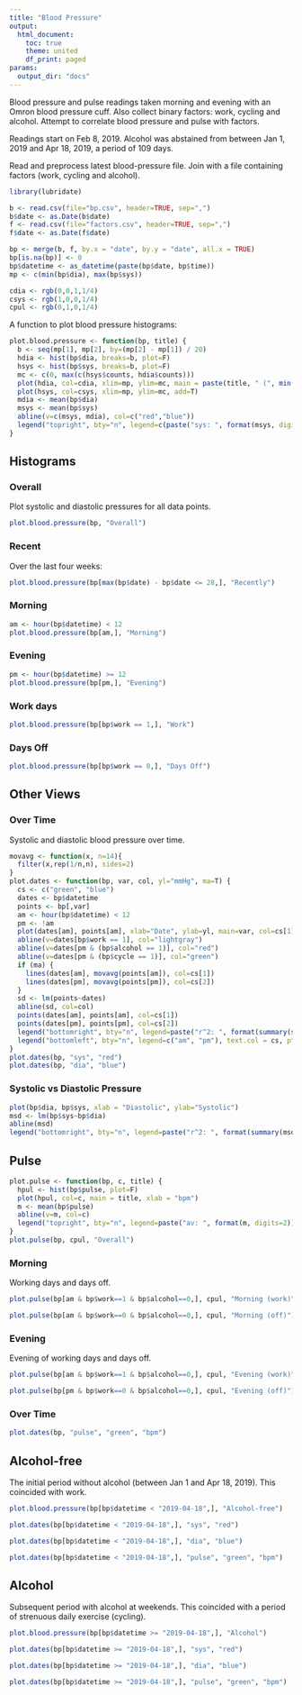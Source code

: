 ```yaml
---
title: "Blood Pressure"
output:
  html_document:
    toc: true
    theme: united
    df_print: paged
params:
  output_dir: "docs"
---
```

Blood pressure and pulse readings taken morning and evening with an Omron blood pressure cuff. Also collect binary factors: work, cycling and alcohol. Attempt to correlate blood pressure and pulse with factors.

Readings start on Feb 8, 2019. Alcohol was abstained from between Jan 1, 2019 and Apr 18, 2019, a period of 109 days.

Read and preprocess latest blood-pressure file. Join with a file containing factors (work, cycling and alcohol).
```r
library(lubridate)
```
```r
b <- read.csv(file="bp.csv", header=TRUE, sep=",")
b$date <- as.Date(b$date)
f <- read.csv(file="factors.csv", header=TRUE, sep=",")
f$date <- as.Date(f$date)

bp <- merge(b, f, by.x = "date", by.y = "date", all.x = TRUE)
bp[is.na(bp)] <- 0
bp$datetime <- as_datetime(paste(bp$date, bp$time))
mp <- c(min(bp$dia), max(bp$sys))

cdia <- rgb(0,0,1,1/4)
csys <- rgb(1,0,0,1/4)
cpul <- rgb(0,1,0,1/4)
```
A function to plot blood pressure histograms:
```r
plot.blood.pressure <- function(bp, title) {
  b <- seq(mp[1], mp[2], by=(mp[2] - mp[1]) / 20)
  hdia <- hist(bp$dia, breaks=b, plot=F)
  hsys <- hist(bp$sys, breaks=b, plot=F)
  mc <- c(0, max(c(hsys$counts, hdia$counts)))
  plot(hdia, col=cdia, xlim=mp, ylim=mc, main = paste(title, " (", min(bp$date), " to ", max(bp$date), ")", sep=""), xlab = "mmHg")
  plot(hsys, col=csys, xlim=mp, ylim=mc, add=T)
  mdia <- mean(bp$dia)
  msys <- mean(bp$sys)
  abline(v=c(msys, mdia), col=c("red","blue"))
  legend("topright", bty="n", legend=c(paste("sys: ", format(msys, digits=2)), paste("dia: ", format(mdia, digits=2))))
}
```
## Histograms

### Overall
Plot systolic and diastolic pressures for all data points.
```r
plot.blood.pressure(bp, "Overall")
```

### Recent
Over the last four weeks:
```r
plot.blood.pressure(bp[max(bp$date) - bp$date <= 28,], "Recently")
```

### Morning
```r
am <- hour(bp$datetime) < 12
plot.blood.pressure(bp[am,], "Morning")
```

### Evening
```r
pm <- hour(bp$datetime) >= 12
plot.blood.pressure(bp[pm,], "Evening")
```

### Work days
```r
plot.blood.pressure(bp[bp$work == 1,], "Work")
```

### Days Off
```r
plot.blood.pressure(bp[bp$work == 0,], "Days Off")
```

## Other Views

### Over Time
Systolic and diastolic blood pressure over time.
```r
movavg <- function(x, n=14){
  filter(x,rep(1/n,n), sides=2)
}
plot.dates <- function(bp, var, col, yl="mmHg", ma=T) {
  cs <- c("green", "blue")
  dates <- bp$datetime
  points <- bp[,var]
  am <- hour(bp$datetime) < 12
  pm <- !am
  plot(dates[am], points[am], xlab="Date", ylab=yl, main=var, col=cs[1])
  abline(v=dates[bp$work == 1], col="lightgray")
  abline(v=dates[pm & (bp$alcohol == 1)], col="red")
  abline(v=dates[pm & (bp$cycle == 1)], col="green")
  if (ma) {
    lines(dates[am], movavg(points[am]), col=cs[1])
    lines(dates[pm], movavg(points[pm]), col=cs[2])
  }
  sd <- lm(points~dates)
  abline(sd, col=col)
  points(dates[am], points[am], col=cs[1])
  points(dates[pm], points[pm], col=cs[2])
  legend("bottomright", bty="n", legend=paste("r^2: ", format(summary(sd)$r.squared, digits=2)))
  legend("bottomleft", bty="n", legend=c("am", "pm"), text.col = cs, pt.bg=cs)
}
plot.dates(bp, "sys", "red")
plot.dates(bp, "dia", "blue")
```

### Systolic vs Diastolic Pressure

```r
plot(bp$dia, bp$sys, xlab = "Diastolic", ylab="Systolic")
msd <- lm(bp$sys~bp$dia)
abline(msd)
legend("bottomright", bty="n", legend=paste("r^2: ", format(summary(msd)$r.squared, digits=2)))
```

## Pulse

```r
plot.pulse <- function(bp, c, title) {
  hpul <- hist(bp$pulse, plot=F)
  plot(hpul, col=c, main = title, xlab = "bpm")
  m <- mean(bp$pulse)
  abline(v=m, col=c)
  legend("topright", bty="n", legend=paste("av: ", format(m, digits=2)))
}
plot.pulse(bp, cpul, "Overall")
```

### Morning
Working days and days off.
```r
plot.pulse(bp[am & bp$work==1 & bp$alcohol==0,], cpul, "Morning (work)")
```
```r
plot.pulse(bp[am & bp$work==0 & bp$alcohol==0,], cpul, "Morning (off)")
```

### Evening
Evening of working days and days off.
```r
plot.pulse(bp[am & bp$work==1 & bp$alcohol==0,], cpul, "Evening (work)")
```

```r
plot.pulse(bp[pm & bp$work==0 & bp$alcohol==0,], cpul, "Evening (off)")
```

### Over Time

```r
plot.dates(bp, "pulse", "green", "bpm")
```

## Alcohol-free

The initial period without alcohol (between Jan 1 and Apr 18, 2019). This coincided with work.

```r
plot.blood.pressure(bp[bp$datetime < "2019-04-18",], "Alcohol-free")
```

```r
plot.dates(bp[bp$datetime < "2019-04-18",], "sys", "red")
```

```r
plot.dates(bp[bp$datetime < "2019-04-18",], "dia", "blue")
```
```r
plot.dates(bp[bp$datetime < "2019-04-18",], "pulse", "green", "bpm")
```

## Alcohol

Subsequent period with alcohol at weekends. This coincided with a period of strenuous daily exercise (cycling).

```r
plot.blood.pressure(bp[bp$datetime >= "2019-04-18",], "Alcohol")
```

```r
plot.dates(bp[bp$datetime >= "2019-04-18",], "sys", "red")
```

```r
plot.dates(bp[bp$datetime >= "2019-04-18",], "dia", "blue")
```
```r
plot.dates(bp[bp$datetime >= "2019-04-18",], "pulse", "green", "bpm")
```
